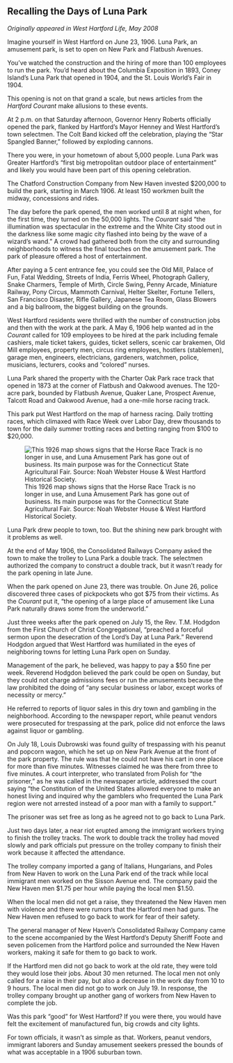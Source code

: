 ## Recalling the Days of Luna Park {-}

*Originally appeared in West Hartford Life, May 2008*

Imagine yourself in West Hartford on June 23, 1906. Luna Park, an amusement park, is set to open on New Park and Flatbush Avenues.

You’ve watched the construction and the hiring of more than 100 employees to run the park. You’d heard about the Columbia Exposition in 1893, Coney Island’s Luna Park that opened in 1904, and the St. Louis World’s Fair in 1904.

This opening is not on that grand a scale, but news articles from the *Hartford Courant* make allusions to these events.

At 2 p.m. on that Saturday afternoon, Governor Henry Roberts officially opened the park, flanked by Hartford’s Mayor Henney and West Hartford’s town selectmen. The Colt Band kicked off the celebration, playing the “Star Spangled Banner,” followed by exploding cannons.

There you were, in your hometown of about 5,000 people. Luna Park was Greater Hartford’s “first big metropolitan outdoor place of entertainment” and likely you would have been part of this opening celebration.

The Chatford Construction Company from New Haven invested $200,000 to build the park, starting in March 1906. At least 150 workmen built the midway, concessions and rides.

The day before the park opened, the men worked until 8 at night when, for the first time, they turned on the 50,000 lights. The *Courant* said “the illumination was spectacular in the extreme and the White City stood out in the darkness like some magic city flashed into being by the wave of a wizard’s wand.” A crowd had gathered both from the city and surrounding neighborhoods to witness the final touches on the amusement park. The park of pleasure offered a host of entertainment.

After paying a 5 cent entrance fee, you could see the Old Mill, Palace of Fun, Fatal Wedding, Streets of India, Ferris Wheel, Photograph Gallery, Snake Charmers, Temple of Mirth, Circle Swing, Penny Arcade, Miniature Railway, Pony Circus, Mammoth Carnival, Helter Skelter, Fortune Tellers, San Francisco Disaster, Rifle Gallery, Japanese Tea Room, Glass Blowers and a big ballroom, the biggest building on the grounds.

West Hartford residents were thrilled with the number of construction jobs and then with the work at the park. A May 6, 1906 help wanted ad in the *Courant* called for 109 employees to be hired at the park including female cashiers, male ticket takers, guides, ticket sellers, scenic car brakemen, Old Mill employees, property men, circus ring employees, hostlers (stablemen), garage men, engineers, electricians, gardeners, watchmen, police, musicians, lecturers, cooks and “colored” nurses.

Luna Park shared the property with the Charter Oak Park race track that opened in 1873 at the corner of Flatbush and Oakwood avenues. The 120-acre park, bounded by Flatbush Avenue, Quaker Lane, Prospect Avenue, Talcott Road and Oakwood Avenue, had a one-mile horse racing track.

This park put West Hartford on the map of harness racing. Daily trotting races, which climaxed with Race Week over Labor Day, drew thousands to town for the daily summer trotting races and betting ranging from $100 to $20,000.

![This 1926 map shows signs that the Horse Race Track is no longer in use, and Luna Amusement Park has gone out of business. Its main purpose was for the Connecticut State Agricultural Fair.
Source: Noah Webster House & West Hartford Historical Society.](images/05-luna-park-state-fair-web.jpg)

Luna Park drew people to town, too. But the shining new park brought with it problems as well.

At the end of May 1906, the Consolidated Railways Company asked the town to make the trolley to Luna Park a double track. The selectmen authorized the company to construct a double track, but it wasn’t ready for the park opening in late June.

When the park opened on June 23, there was trouble. On June 26, police discovered three cases of pickpockets who got $75 from their victims. As the *Courant* put it, “the opening of a large place of amusement like Luna Park naturally draws some from the underworld.”

Just three weeks after the park opened on July 15, the Rev. T.M. Hodgdon from the First Church of Christ Congregational, “preached a forceful sermon upon the desecration of the Lord’s Day at Luna Park.” Reverend Hodgdon argued that West Hartford was humiliated in the eyes of neighboring towns for letting Luna Park open on Sunday.

Management of the park, he believed, was happy to pay a $50 fine per week. Reverend Hodgdon believed the park could be open on Sunday, but they could not charge admissions fees or run the amusements because the law prohibited the doing of “any secular business or labor, except works of necessity or mercy.”

He referred to reports of liquor sales in this dry town and gambling in the neighborhood. According to the newspaper report, while peanut vendors were prosecuted for trespassing at the park, police did not enforce the laws against liquor or gambling.

On July 18, Louis Dubrowski was found guilty of trespassing with his peanut and popcorn wagon, which he set up on New Park Avenue at the front of the park property. The rule was that he could not have his cart in one place for more than five minutes. Witnesses claimed he was there from three to five minutes. A court interpreter, who translated from Polish for “the prisoner,” as he was called in the newspaper article, addressed the court saying “the Constitution of the United States allowed everyone to make an honest living and inquired why the gamblers who frequented the Luna Park region were not arrested instead of a poor man with a family to support.”

The prisoner was set free as long as he agreed not to go back to Luna Park.

Just two days later, a near riot erupted among the immigrant workers trying to finish the trolley tracks. The work to double track the trolley had moved slowly and park officials put pressure on the trolley company to finish their work because it affected the attendance.

The trolley company imported a gang of Italians, Hungarians, and Poles from New Haven to work on the Luna Park end of the track while local immigrant men worked on the Sisson Avenue end. The company paid the New Haven men $1.75 per hour while paying the local men $1.50.

When the local men did not get a raise, they threatened the New Haven men with violence and there were rumors that the Hartford men had guns. The New Haven men refused to go back to work for fear of their safety.

The general manager of New Haven’s Consolidated Railway Company came to the scene accompanied by the West Hartford’s Deputy Sheriff Foote and seven policemen from the Hartford police and surrounded the New Haven workers, making it safe for them to go back to work.

If the Hartford men did not go back to work at the old rate, they were told they would lose their jobs. About 30 men returned. The local men not only called for a raise in their pay, but also a decrease in the work day from 10 to 9 hours. The local men did not go to work on July 19. In response, the trolley company brought up another gang of workers from New Haven to complete the job.

Was this park “good” for West Hartford? If you were there, you would have felt the excitement of manufactured fun, big crowds and city lights.

For town officials, it wasn’t as simple as that. Workers, peanut vendors, immigrant laborers and Sunday amusement seekers pressed the bounds of what was acceptable in a 1906 suburban town.
